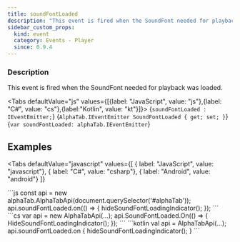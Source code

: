 ```yaml
---
title: soundFontLoaded
description: "This event is fired when the SoundFont needed for playback was loaded."
sidebar_custom_props:
  kind: event
  category: Events - Player
  since: 0.9.4
---
```



<SinceBadge since="0.9.4" />

### Description
This event is fired when the SoundFont needed for playback was loaded.

<Tabs defaultValue="js" values={[{label: "JavaScript", value: "js"},{label: "C#", value: "cs"},{label:"Kotlin", value: "kt"}]}>
<TabItem value="js">
<CodeBlock language="ts">{`soundFontLoaded : IEventEmitter;`}</CodeBlock>
</TabItem>
<TabItem value="cs">
<CodeBlock language="csharp">{`AlphaTab.IEventEmitter SoundFontLoaded { get; set; }`}</CodeBlock>
</TabItem>
<TabItem value="kt">
<CodeBlock language="kotlin">{`var soundFontLoaded: alphaTab.IEventEmitter`}</CodeBlock>
</TabItem>
</Tabs>


## Examples

<Tabs
    defaultValue="javascript"
    values={[
      { label: "JavaScript", value: "javascript"},
      { label: "C#", value: "csharp"},
      { label: "Android", value: "android"}
    ]}
>
<TabItem value="javascript">
```js
const api = new alphaTab.AlphaTabApi(document.querySelector('#alphaTab'));
api.soundFontLoaded.on(() => {
    hideSoundFontLoadingIndicator();
});
```
</TabItem>
<TabItem value="csharp">
```cs
var api = new AlphaTabApi<MyControl>(...);
api.SoundFontLoaded.On(() =>
{
    HideSoundFontLoadingIndicator();
});
```
</TabItem>
<TabItem value="android">
```kotlin
val api = AlphaTabApi<MyControl>(...);
api.soundFontLoaded.on {
    hideSoundFontLoadingIndicator();
}
```
</TabItem>
</Tabs>
